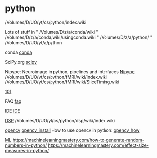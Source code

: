 = python =

/Volumes/D/UO/yt/cs/python/index.wiki

Lots of stuff in
"   /Volumes/D/z/a/conda/wiki
"   /Volumes/D/z/a/conda/wiki/usingconda.wiki
"   /Volumes/D/z/a/python/
"   /Volumes/D/UO/yt/a/python

conda   [[conda]]

SciPy.org   [[scipy]]



Nipype: Neuroimage in python, pipelines and interfaces  [[Nipype]]
/Volumes/D/UO/yt/cs/python/fMRI/wiki/index.wiki
/Volumes/D/UO/yt/cs/python/fMRI/wiki/SliceTiming.wiki


[[101]]

FAQ [[faq]]

IDE     [[IDE]]

[[DSP]]
/Volumes/D/UO/yt/cs/python/dsp/wiki/index.wiki

[[opencv]]
[[opencv_install]]
How to use opencv in python:  [[opencv_how]]

[[ML]]
https://machinelearningmastery.com/how-to-generate-random-numbers-in-python/
https://machinelearningmastery.com/effect-size-measures-in-python/

